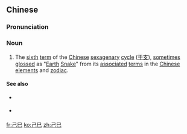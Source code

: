 ==Chinese==
{{zh-forms|{{nowrap|6th [[heavenly stem]]}}<br>([[loom]] [[thread]])|{{nowrap|6th [[earthly branch]]}}<br>([[ancient]] [[Chinese]] [[compass]] [[point]]: 150°)}}
{{wikipedia|Chinese sexagenary cycle}}
{{wikipedia|Snake (zodiac)|Snake in the Chinese zodiac}}

===Pronunciation===
{{zh-pron
|m=jǐsì
|c=gei2 zi6
|mn=qz:kí-sǐr/xm:kí-sū/zz:kí-jī
|cat=n
}}

===Noun===
{{zh-noun}}

# The [[sixth]] [[term]] of the [[Chinese]] [[sexagenary]] [[cycle]] ([[干支]]), [[sometimes]] [[gloss]]ed as "[[earth|Earth]] [[snake|Snake]]" from its [[associate]]d [[term]]s in the [[Chinese]] [[element]]s and [[zodiac]].

====See also====
* {{sense|preceding term}} {{zh-l|戊辰}}
* {{sense|next term}} {{zh-l|庚午}}

[[fr:己巳]]
[[ko:己巳]]
[[zh:己巳]]